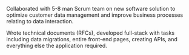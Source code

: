 Collaborated with 5-8 man Scrum team on new software solution to optimize customer data management and improve business processes relating to data interaction.

Wrote technical documents (RFCs), developed full-stack with tasks including data migrations, entire front-end pages, creating APIs, and everything else the application required.
